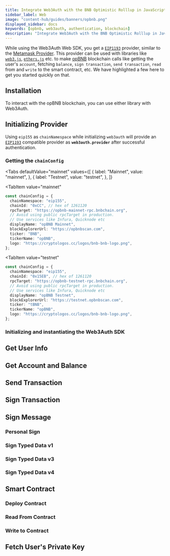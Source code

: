 ```yaml
---
title: Integrate Web3Auth with the BNB Optimistic Rolllup in JavaScript
sidebar_label: Web
image: "content-hub/guides/banners/opbnb.png"
displayed_sidebar: docs
keywords: [opbnb, web3auth, authentication, blockchain]
description: "Integrate Web3Auth with the BNB Optimistic Rolllup in JavaScript | Documentation - Web3Auth"
---
```



<SEO
  title="Integrate Web3Auth with the BNB Optimistic Rolllup in JavaScript"
  description="Integrate Web3Auth with the BNB Optimistic Rolllup in JavaScript | Documentation - Web3Auth"
  image="https://web3auth.io/docs/content-hub/guides/banners/opbnb.png"
  slug="/connect-blockchain/evm/opbnb/web"
/>

While using the Web3Auth Web SDK, you get a [`EIP1193`](https://eips.ethereum.org/EIPS/eip-1193) provider, similar to the
[Metamask Provider](https://docs.metamask.io/guide/ethereum-provider.html). This provider can be used with libraries like
[`web3.js`](https://web3js.readthedocs.io/en/v1.2.8/getting-started.html), [`ethers.js`](https://docs.ethers.io/v5/getting-started/) etc. to make
[opBNB](https://astar.network/) blockchain calls like getting the user's `account`, fetching `balance`, `sign transaction`, `send transaction`, `read`
from and `write` to the smart contract, etc. We have highlighted a few here to get you started quickly on that.

## Installation

To interact with the opBNB blockchain, you can use either library with Web3Auth.

<InstallationSnippet />

## Initializing Provider

Using `eip155` as `chainNamespace` while initializing `web3auth` will provide an [`EIP1193`](https://eips.ethereum.org/EIPS/eip-1193) compatible
provider as **`web3auth.provider`** after successful authentication.

### Getting the `chainConfig`

<Tabs
 defaultValue="mainnet"
  values={[
    { label: "Mainnet", value: "mainnet", },
    { label: "Testnet", value: "testnet", },
  ]}
>

<TabItem
  value="mainnet"
>

```typescript
const chainConfig = {
  chainNamespace: "eip155",
  chainId: "0xCC", // hex of 1261120
  rpcTarget: "https://opbnb-mainnet-rpc.bnbchain.org",
  // Avoid using public rpcTarget in production.
  // Use services like Infura, Quicknode etc
  displayName: "opBNB Mainnet",
  blockExplorerUrl: "https://opbnbscan.com",
  ticker: "BNB",
  tickerName: "opBNB",
  logo: "https://cryptologos.cc/logos/bnb-bnb-logo.png",
};
```

</TabItem>

<TabItem
  value="testnet"
>

```typescript
const chainConfig = {
  chainNamespace: "eip155",
  chainId: "0x15EB", // hex of 1261120
  rpcTarget: "https://opbnb-testnet-rpc.bnbchain.org",
  // Avoid using public rpcTarget in production.
  // Use services like Infura, Quicknode etc
  displayName: "opBNB Testnet",
  blockExplorerUrl: "https://testnet.opbnbscan.com",
  ticker: "tBNB",
  tickerName: "opBNB",
  logo: "https://cryptologos.cc/logos/bnb-bnb-logo.png",
};
```

</TabItem>

</Tabs>

### Initializing and instantiating the Web3Auth SDK

<InitializeWeb3Auth />

## Get User Info

<GetUserInfoSnippet />

## Get Account and Balance

<GetAccountAndBalanceSnippet />

## Send Transaction

<SendTransactionSnippet />

## Sign Transaction

<SignTransactionSnippet />

## Sign Message

### Personal Sign

<SignPersonalMessageSnippet />

### Sign Typed Data v1

<SignTypedDataV1Snippet />

### Sign Typed Data v3

<SignTypedDataV3Snippet />

### Sign Typed Data v4

<SignTypedDataV4Snippet />

## Smart Contract

<SmartContractSoliditySnippet />

### Deploy Contract

<DeployContractSolidityDeploySnippet />

### Read From Contract

<DeployContractSolidityReadSnippet />

### Write to Contract

<DeployContractSolidityWriteSnippet />

## Fetch User's Private Key

<FetchUserPrivateKeySnippet />

